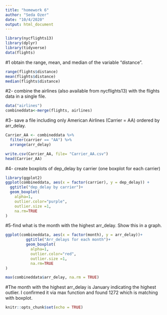```yaml
---
title: "homework 6"
author: "Seda Ozer"
date: "10/4/2020"
output: html_document
---
```


```r
library(nycflights13)
library(dplyr)
library(tidyverse)
data(flights)
```
#1 obtain the range, mean, and median of the variable “distance”.
```r
range(flights$distance)
mean(flights$distance)
median(flights$distance)
```
#2- combine the airlines (also available from nycflights13) with the flights data in a single file.
```r
data("airlines")
combineddata<-merge(flights, airlines)
```
#3- save a file including only American Airlines (Carrier = AA) ordered by arr_delay.
```r
Carrier_AA <- combineddata %>%
  filter(carrier == "AA") %>%
  arrange(arr_delay)

write.csv(Carrier_AA, file= "Carrier_AA.csv")
head(Carrier_AA)
```
#4- create boxplots of dep_delay by carrier (one boxplot for each carrier)
```r
library(ggplot2)
ggplot(combineddata, aes(x = factor(carrier), y = dep_delay)) +
  ggtitle("dep_delay by carrier")+
  geom_boxplot( 
    alpha=1,
    outlier.color="purple",
    outlier.size =1,
    na.rm=TRUE
)
```
#5-find what is the month with the highest arr_delay. Show this in a graph.
```r
ggplot(combineddata, aes(x = factor(month), y = arr_delay))+
         ggtitle("Arr_delays for each month")+
         geom_boxplot(
           alpha=1,
           outlier.color="red",
           outlier.size =1,
           na.rm=TRUE
)
```
```r
max(combineddata$arr_delay, na.rm = TRUE)
```
#The month with the highest arr_delay is January indicating the highest outlier.
I confirmed it via max function and found 1272 which is matching with boxplot.

```r
knitr::opts_chunk$set(echo = TRUE)
```
